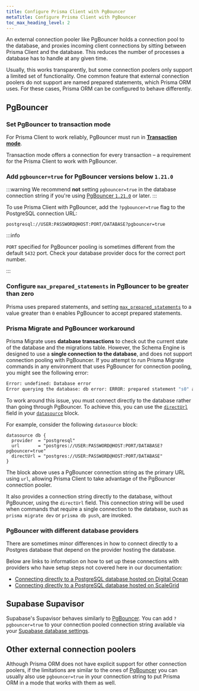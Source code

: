 ```yaml
---
title: Configure Prisma Client with PgBouncer
metaTitle: Configure Prisma Client with PgBouncer
toc_max_heading_level: 2
---
```


<TopBlock>

An external connection pooler like PgBouncer holds a connection pool to the database, and proxies incoming client connections by sitting between Prisma Client and the database. This reduces the number of processes a database has to handle at any given time.

Usually, this works transparently, but some connection poolers only support a limited set of functionality. One common feature that external connection poolers do not support are named prepared statements, which Prisma ORM uses. For these cases, Prisma ORM can be configured to behave differently.

</TopBlock>

## PgBouncer

### Set PgBouncer to transaction mode

For Prisma Client to work reliably, PgBouncer must run in [**Transaction mode**](https://www.pgbouncer.org/features.html).

Transaction mode offers a connection for every transaction – a requirement for the Prisma Client to work with PgBouncer.

### Add `pgbouncer=true` for PgBouncer versions below `1.21.0`

:::warning
We recommend **not** setting `pgbouncer=true` in the database connection string if you're using [PgBouncer `1.21.0`](https://github.com/prisma/prisma/issues/21531#issuecomment-1919059472) or later.
:::

To use Prisma Client with PgBouncer, add the `?pgbouncer=true` flag to the PostgreSQL connection URL:

```
postgresql://USER:PASSWORD@HOST:PORT/DATABASE?pgbouncer=true
```

:::info

`PORT` specified for PgBouncer pooling is sometimes different from the default `5432` port. Check your database provider docs for the correct port number.

::: 

### Configure `max_prepared_statements` in PgBouncer to be greater than zero

Prisma uses prepared statements, and setting [`max_prepared_statements`](https://www.pgbouncer.org/config.html) to a value greater than `0` enables PgBouncer to accept prepared statements.

### Prisma Migrate and PgBouncer workaround

Prisma Migrate uses **database transactions** to check out the current state of the database and the migrations table. However, the Schema Engine is designed to use a **single connection to the database**, and does not support connection pooling with PgBouncer. If you attempt to run Prisma Migrate commands in any environment that uses PgBouncer for connection pooling, you might see the following error:

```bash
Error: undefined: Database error
Error querying the database: db error: ERROR: prepared statement "s0" already exists
```

To work around this issue, you must connect directly to the database rather than going through PgBouncer. To achieve this, you can use the [`directUrl`](/orm/reference/prisma-schema-reference#fields) field in your [`datasource`](/orm/reference/prisma-schema-reference#datasource) block.

For example, consider the following `datasource` block:

```prisma
datasource db {
  provider  = "postgresql"
  url       = "postgres://USER:PASSWORD@HOST:PORT/DATABASE?pgbouncer=true"
  directUrl = "postgres://USER:PASSWORD@HOST:PORT/DATABASE"
}
```

The block above uses a PgBouncer connection string as the primary URL using `url`, allowing Prisma Client to take advantage of the PgBouncer connection pooler.

It also provides a connection string directly to the database, without PgBouncer, using the `directUrl` field. This connection string will be used when commands that require a single connection to the database, such as `prisma migrate dev` or `prisma db push`, are invoked.

### PgBouncer with different database providers

There are sometimes minor differences in how to connect directly to a Postgres database that depend on the provider hosting the database.

Below are links to information on how to set up these connections with providers who have setup steps not covered here in our documentation:

- [Connecting directly to a PostgreSQL database hosted on Digital Ocean](https://github.com/prisma/prisma/issues/6157)
- [Connecting directly to a PostgreSQL database hosted on ScaleGrid](https://github.com/prisma/prisma/issues/6701#issuecomment-824387959)

## Supabase Supavisor

Supabase's Supavisor behaves similarly to [PgBouncer](#pgbouncer). You can add `?pgbouncer=true` to your connection pooled connection string available via your [Supabase database settings](https://supabase.com/dashboard/project/_/settings/database).

## Other external connection poolers

Although Prisma ORM does not have explicit support for other connection poolers, if the limitations are similar to the ones of [PgBouncer](#pgbouncer) you can usually also use `pgbouncer=true` in your connection string to put Prisma ORM in a mode that works with them as well.
